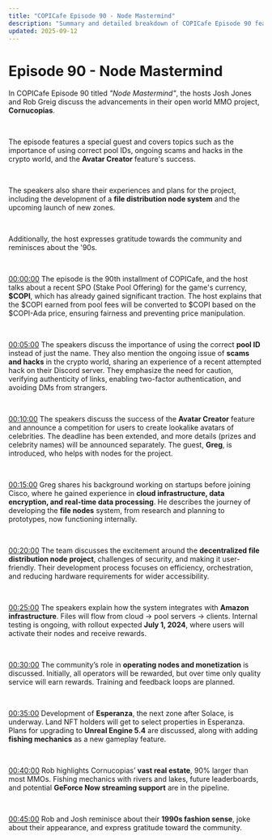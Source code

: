 ```yaml
---
title: "COPICafe Episode 90 - Node Mastermind"
description: "Summary and detailed breakdown of COPICafe Episode 90 featuring advancements in Cornucopias, file distribution nodes, pool IDs, Avatar Creator, and upcoming zones."
updated: 2025-09-12
---
```


# Episode 90 - <span className="text-orange-500">Node Mastermind</span>  

In COPICafe Episode 90 titled *"Node Mastermind"*, the hosts Josh Jones and Rob Greig discuss the advancements in their open world MMO project, **Cornucopias**.  

</br>  

The episode features a special guest and covers topics such as the importance of using correct pool IDs, ongoing scams and hacks in the crypto world, and the **Avatar Creator** feature's success.  

</br>  

The speakers also share their experiences and plans for the project, including the development of a **file distribution node system** and the upcoming launch of new zones.  

</br>  

Additionally, the host expresses gratitude towards the community and reminisces about the '90s.  

</br>  

[00:00:00](https://youtube.com/watch?v=kdGgUeWkFdc&t=0) The episode is the 90th installment of COPICafe, and the host talks about a recent SPO (Stake Pool Offering) for the game's currency, **$COPI**, which has already gained significant traction. The host explains that the $COPI earned from pool fees will be converted to $COPI based on the $COPI-Ada price, ensuring fairness and preventing price manipulation.  

</br>  

[00:05:00](https://youtube.com/watch?v=kdGgUeWkFdc&t=300) The speakers discuss the importance of using the correct **pool ID** instead of just the name. They also mention the ongoing issue of **scams and hacks** in the crypto world, sharing an experience of a recent attempted hack on their Discord server. They emphasize the need for caution, verifying authenticity of links, enabling two-factor authentication, and avoiding DMs from strangers.  

</br>  

[00:10:00](https://youtube.com/watch?v=kdGgUeWkFdc&t=600) The speakers discuss the success of the **Avatar Creator** feature and announce a competition for users to create lookalike avatars of celebrities. The deadline has been extended, and more details (prizes and celebrity names) will be announced separately. The guest, **Greg**, is introduced, who helps with nodes for the project.  

</br>  

[00:15:00](https://youtube.com/watch?v=kdGgUeWkFdc&t=900) Greg shares his background working on startups before joining Cisco, where he gained experience in **cloud infrastructure, data encryption, and real-time data processing**. He describes the journey of developing the **file nodes** system, from research and planning to prototypes, now functioning internally.  

</br>  

[00:20:00](https://youtube.com/watch?v=kdGgUeWkFdc&t=1200) The team discusses the excitement around the **decentralized file distribution node project**, challenges of security, and making it user-friendly. Their development process focuses on efficiency, orchestration, and reducing hardware requirements for wider accessibility.  

</br>  

[00:25:00](https://youtube.com/watch?v=kdGgUeWkFdc&t=1500) The speakers explain how the system integrates with **Amazon infrastructure**. Files will flow from cloud → pool servers → clients. Internal testing is ongoing, with rollout expected **July 1, 2024**, where users will activate their nodes and receive rewards.  

</br>  

[00:30:00](https://youtube.com/watch?v=kdGgUeWkFdc&t=1800) The community’s role in **operating nodes and monetization** is discussed. Initially, all operators will be rewarded, but over time only quality service will earn rewards. Training and feedback loops are planned.  

</br>  

[00:35:00](https://youtube.com/watch?v=kdGgUeWkFdc&t=2100) Development of **Esperanza**, the next zone after Solace, is underway. Land NFT holders will get to select properties in Esperanza. Plans for upgrading to **Unreal Engine 5.4** are discussed, along with adding **fishing mechanics** as a new gameplay feature.  

</br>  

[00:40:00](https://youtube.com/watch?v=kdGgUeWkFdc&t=2400) Rob highlights Cornucopias’ **vast real estate**, 90% larger than most MMOs. Fishing mechanics with rivers and lakes, future leaderboards, and potential **GeForce Now streaming support** are in the pipeline.  

</br>  

[00:45:00](https://youtube.com/watch?v=kdGgUeWkFdc&t=2700) Rob and Josh reminisce about their **1990s fashion sense**, joke about their appearance, and express gratitude toward the community.  
